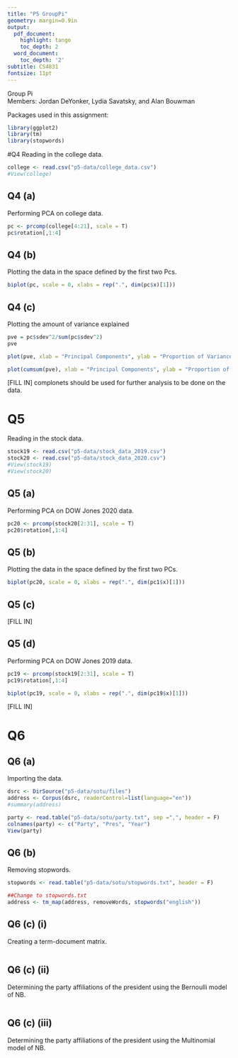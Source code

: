 ---
title: "P5 GroupPi"
geometry: margin=0.9in
output:
  pdf_document:
    highlight: tango
    toc_depth: 2
  word_document:
    toc_depth: '2'
subtitle: CS4831
fontsize: 11pt
---
Group Pi  
Members: Jordan DeYonker, Lydia Savatsky, and Alan Bouwman

Packages used in this assignment:
```{r packages, message = FALSE, warning = FALSE, attr.source='.numberLines'}
library(ggplot2)
library(tm)
library(stopwords)
```

#Q4
Reading in the college data.
```{r, eval = TRUE}
college <- read.csv("p5-data/college_data.csv")
#View(college)
```

## Q4 (a)
Performing PCA on college data.
```{r, eval = TRUE}
pc <- prcomp(college[4:21], scale = T)
pc$rotation[,1:4]
```

## Q4 (b)
Plotting the data in the space defined by the first two Pcs.
```{r, eval = TRUE}
biplot(pc, scale = 0, xlabs = rep(".", dim(pc$x)[1]))
```

## Q4 (c) 
Plotting the amount of variance explained
```{r, eval = TRUE}
pve = pc$sdev^2/sum(pc$sdev^2)
pve

plot(pve, xlab = "Principal Components", ylab = "Proportion of Variance Explained", ylim = c(0,1), type='b')

plot(cumsum(pve), xlab = "Principal Components", ylab = "Proportion of Cumulative Proportion of Variance Explained", ylim = c(0,1), type='b')
```
[FILL IN] complonets should be used for further analysis to be done on the data.

# Q5
Reading in the stock data.
```{r, eval = TRUE}
stock19 <- read.csv("p5-data/stock_data_2019.csv")
stock20 <- read.csv("p5-data/stock_data_2020.csv")
#View(stock19)
#View(stock20)
```

## Q5 (a)
Performing PCA on DOW Jones 2020 data.
```{r, eval = TRUE}
pc20 <- prcomp(stock20[2:31], scale = T)
pc20$rotation[,1:4]
```

## Q5 (b)
Plotting the data in the space defined by the first two PCs.
```{r, eval = TRUE}
biplot(pc20, scale = 0, xlabs = rep(".", dim(pc1$x)[1]))
```

## Q5 (c)
[FILL IN]

## Q5 (d)
Performing PCA on DOW Jones 2019 data.
```{r, eval = TRUE}
pc19 <- prcomp(stock19[2:31], scale = T)
pc19$rotation[,1:4]

biplot(pc19, scale = 0, xlabs = rep(".", dim(pc19$x)[1]))
```
[FILL IN]

# Q6

## Q6 (a)
Importing the data.
```{r, eval = TRUE}
dsrc <- DirSource("p5-data/sotu/files")
address <- Corpus(dsrc, readerControl=list(language="en"))
#summary(address)

party <- read.table("p5-data/sotu/party.txt", sep =",", header = F)
colnames(party) <- c("Party", "Pres", "Year")
View(party)
```

## Q6 (b)
Removing stopwords.
```{r, eval = TRUE}
stopwords <- read.table("p5-data/sotu/stopwords.txt", header = F)

##Change to stopwords.txt
address <- tm_map(address, removeWords, stopwords("english"))
```

## Q6 (c) (i)
Creating a term-document matrix. 
```{r, eval = TRUE}

```

## Q6 (c) (ii)
Determining the party affiliations of the president using the Bernoulli model of NB. 
```{r, eval = TRUE}

```

## Q6 (c) (iii)
Determining the party affiliations of the president using the Multinomial model of NB. 
```{r, eval = TRUE}

```